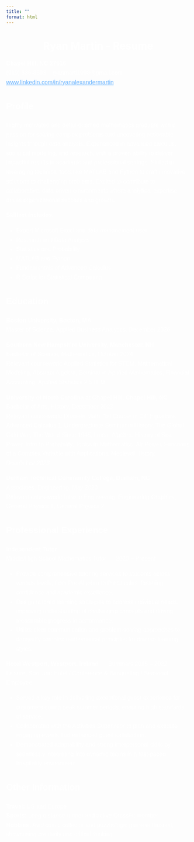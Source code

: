 ```yaml
---
title: ""
format: html
---
```


<h1 style="text-align: center; color: white;">Ryan Martin - Resume</h1>

<section style="max-width: 700px; margin: 0 auto; font-family: Arial, sans-serif; line-height: 1.6; font-size: 1rem; color: white;">

  <p><strong>Chapel Hill, NC 27516</strong><br>
  (919) 636-8693 &nbsp;&nbsp; ryanmarti1998@gmail.com<br>
  <a href="https://www.linkedin.com/in/ryanalexandermartin" target="_blank" style="color:#66b2ff;">www.linkedin.com/in/ryanalexandermartin</a></p>

  <h2>Profile</h2>
  <p>
    Highly motivated and detail-oriented mathematics graduate with a passion for solving complex problems and uncovering actionable insights through data analysis. Experienced in advanced calculus, statistical modeling, and research, with a proven ability to deliver impactful results in academic and professional settings. Skilled in leveraging technical tools like MATLAB and Python to craft innovative solutions to challenging problems. Excited to contribute to collaborative, data-driven environments where analytical expertise drives organizational success and growth.
  </p>
  <p><strong>Skillset includes:</strong></p>
  <ul>
    <li>Expert Microsoft Excel and data management user</li>
    <li>Research and Data Analysis</li>
    <li>Statistics and Probability</li>
    <li>MATLAB and Python</li>
    <li>Fundamentals of Advanced Calculus</li>
    <li>R Script for Statistical Computing</li>
  </ul>

  <h2>Education</h2>
  <p><strong>Boston University, Boston, MA</strong><br>
  Master of Science, Applied Business Analytics, December 2026</p>

  <p><strong>Southern New Hampshire University, Manchester, NH</strong><br>
  Bachelor of Science, Mathematics, October 2024<br>
  Relevant coursework: Applied Statistics for STEM, Mathematical Modeling, Abstract Algebra, Seminar in Applied Mathematics, Financial Accounting, Applied Statistics 2 STEM</p>

  <p><strong>University of North Carolina at Chapel Hill, Chapel Hill, NC</strong><br>
  Bachelor of Arts, History, December 2023<br>
  Relevant coursework: Discrete Math, 1st Course in Diff Equations, Advanced Calculus 1, Undergraduate Seminar in History, The Global Cold War, The World Since 1945, Linear Algebra, History of Sea Power, Intro to Probability, Topics in Mathematics, Air Power, Functions of a Complex Variable with Applications, Medieval History.<br>
  <em>Dean's List 2023</em></p>

  <p><strong>Durham Technical Community College, Durham, NC</strong><br>
  Associates, Engineering, May 2020<br>
  Relevant coursework: Intro to Engineering, Engineering Graphics, General Physics 1, General Physics 2</p>

  <h2>Professional Experience</h2>
  <p><strong>Independent Tutor</strong><br>
  Middle/High School Mathematics Tutor &nbsp;&nbsp;&nbsp;&nbsp; 2020 – Present</p>
  <ul>
    <li>Provide comprehensive tutoring services to students across various levels, from Pre-Algebra to Precalculus, fostering confidence and academic excellence.</li>
    <li>Design tailored learning strategies to address individual needs, improving understanding of challenging concepts and driving measurable progress in performance.</li>
    <li>Utilize clear communication and problem-solving approaches to demystify complex mathematical principles for diverse learning styles.</li>
  </ul>

  <p><strong>Hotel Westport, Westport, Ireland</strong> &nbsp;&nbsp;&nbsp;&nbsp; Summers 2015 – 2022<br>
  Leisure, Spa, and Hotel / Conference & Banqueting / Seasonal Employee</p>
  <ul>
    <li>Served a key role in delivering exceptional guest experience for customers during peak summer periods, ensuring high standards of service.</li>
    <li>Collaborated with the Activities Supervisor to plan and execute engaging events that enhanced guest satisfaction.</li>
    <li>Demonstrated adaptability and strong interpersonal skills by seamlessly integrating into dynamic teams in a fast-paced hospitality environment.</li>
  </ul>

  <h2>Other Information</h2>
  <p><strong>Travel:</strong> US and Europe<br>
  <strong>Sports:</strong> Long-distance runner and active CrossFit member<br>
  <strong>Hobbies:</strong> Avid comic collector and puzzle/logic game enthusiast, showcasing creativity and critical thinking</p>

</section>